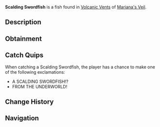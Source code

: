 {{FishInfobox
|image          = Scalding Swordfish.png
|rarity         = Legendary
|sea            = First Sea
|location       = [[Volcanic Vents]]
|sublocation    = 
|sources        = Fishing Rod
|radar_location = 
|prog_speed     = -60
|xp             = 1100
|weather        = Clear
|time           = Day
|season         = Summer
|bait           = Truffle Worm
|base_weight    = 2500
|base_value     = 4000
|weight_range   = 1500
|base_chance    = 0.005
|base_resil     = 15
}}
'''Scalding Swordfish''' is a {{Rarity|Legendary}} fish found in [[Volcanic Vents]] of [[Mariana's Veil]].

== Description ==
{{Description|A sharp fish with glowing red eyes and a body wreathed in smoky tendrils, rumored to be a spirit of the lava itself.|Bestiary Entry}}

== Obtainment ==
{{Description|With a razor-sharp edge, it is said to appear when the sun blazes overhead.|Bestiary Hint}}
{{Fish Availability|
Mariana's Veil/Volcanic Vents
|top_rods      = 
Leviathan's Fang Rod\332264.67\417251.94;
Free Spirit Rod\330303.97\418301.23;
Trident Rod\306331.71\387114.28;
Azure Of Lagoon\240462.48\280201.86;
No-Life Rod\233269.09\292699.69;
Riptide Rod\194516.44\245770.77;
Blazebringer Rod\199291.4\252385.21;
Abyssal Specter Rod\224981.41\284311.14;
Challenger's Rod\220167.43\279712.46;
Seraphic Rod\223009.4\277858.3;
Ethereal Prism Rod\218769.1\269445.93;
Rod Of The Forgotten Fang\209509.37\263284.5;
Depthseeker Rod\206464.3\262303.28;
Rod Of The Exalted One\199447.89\248530.6;
Zeus Rod\193144.41\244078.43;
Rod Of The Depths\192154.44\240876.41;
Verdant Shear Rod\190262.75\241896.79;
Avalanche Rod\184172.76\234123.22;
Volcanic Rod\173829.97\219670.59;
Steady Rod\80558.32\87764.96
|recommended   = Trident Rod
}}

== Catch Quips ==
When catching a Scalding Swordfish, the player has a chance to make one of the following exclamations:
* A SCALDING SWORDFISH!?
* FROM THE UNDERWORLD!

== Change History ==
{{Change History|{{subst:Current Version}}}}

== Navigation ==
{{Fish Navbox|Volcanic Vents}}